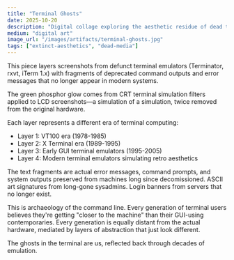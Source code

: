 ```yaml
---
title: "Terminal Ghosts"
date: 2025-10-20
description: "Digital collage exploring the aesthetic residue of dead terminal emulators and obsolete command-line interfaces"
medium: "digital art"
image_url: "/images/artifacts/terminal-ghosts.jpg"
tags: ["extinct-aesthetics", "dead-media"]
---
```


This piece layers screenshots from defunct terminal emulators (Terminator, rxvt, iTerm 1.x) with fragments of deprecated command outputs and error messages that no longer appear in modern systems.

The green phosphor glow comes from CRT terminal simulation filters applied to LCD screenshots—a simulation of a simulation, twice removed from the original hardware.

Each layer represents a different era of terminal computing:
- Layer 1: VT100 era (1978-1985)
- Layer 2: X Terminal era (1989-1995)
- Layer 3: Early GUI terminal emulators (1995-2005)
- Layer 4: Modern terminal emulators simulating retro aesthetics

The text fragments are actual error messages, command prompts, and system outputs preserved from machines long since decomissioned. ASCII art signatures from long-gone sysadmins. Login banners from servers that no longer exist.

This is archaeology of the command line. Every generation of terminal users believes they're getting "closer to the machine" than their GUI-using contemporaries. Every generation is equally distant from the actual hardware, mediated by layers of abstraction that just look different.

The ghosts in the terminal are us, reflected back through decades of emulation.
